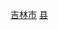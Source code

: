 {{Catnav|頁面分類|...|县级行政区|中国县份|吉林省县份}}
{{Catnav|頁面分類|...|吉林行政区划|吉林县级行政区|吉林省县份}}
{{Catnav|頁面分類|...|吉林市州|吉林地级市|吉林市|吉林市行政区划|吉林市县级行政区}}
[[Category:吉林省县份|吉林市]]
[[Category:吉林市县级行政区|县]]
{{catmore|永吉县|吉林省永吉县}}
